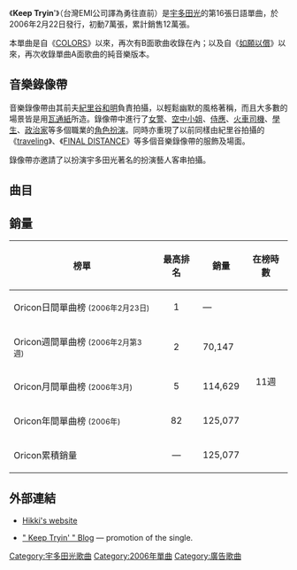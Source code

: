 {{Single infobox
| Name = Keep Tryin'
| Cover = Utada Hikaru - Keep Tryin'.jpg
| Artist = [[宇多田光|宇多田光]]
| B-side = WINGS
| from Album = [[ULTRA_BLUE|ULTRA BLUE]]
| Released = 2006年2月22日
| Format = CD, [[Maxi_Single|Maxi Single]]
| Genre = [[J-Pop|J-Pop]]
| Length = 14:40
| Label = [[EMI_Music_Japan|EMI Music Japan]]
| Writer = [[宇多田光|宇多田光]]
| Producer = [[宇多田光|宇多田光]]
| Certification  =*白金唱片（CD、[[日本唱片協會|日本唱片協會]]）
*三白金唱片（鈴聲下載、日本唱片協會）
*金唱片（全曲下載、日本唱片協會）
*金唱片（PC下載、日本唱片協會）
| Chart position =*週間最高順位2位（[[Oricon|Oricon]]）
*2006年度年間順位82位（Oricon）
*2006年度年間順位1位（[[iTunes_Store|iTunes Store]]）
| Reviews = 
| Last single = [[Passion_(宇多田光單曲)|Passion]] <br />（2005年）
| This single = '''Keep Tryin'''' <br />（2006年）
| Next single = [[This_Is_Love_(單曲)|This Is Love]] <br />（2006年）
}}

《'''Keep Tryin''''》（台灣EMI公司譯為勇往直前）是[[宇多田光|宇多田光]]的第16張日語單曲，於2006年2月22日發行，初動7萬張，累計銷售12萬張。

本單曲是自《[[COLORS_(單曲)|COLORS]]》以來，再次有B面歌曲收錄在內；以及自《[[如願以償|如願以償]]》以來，再次收錄單曲A面歌曲的純音樂版本。

== 音樂錄像帶 ==
音樂錄像帶由其前夫[[紀里谷和明|紀里谷和明]]負責拍攝，以輕鬆幽默的風格著稱，而且大多數的場景皆是用[[瓦通紙|瓦通紙]]所造。錄像帶中進行了[[女警|女警]]、[[空中小姐|空中小姐]]、[[侍應|侍應]]、[[火車司機|火車司機]]、[[學生|學生]]、[[政治家|政治家]]等多個職業的[[角色扮演|角色扮演]]。同時亦重現了以前同樣由紀里谷拍攝的《[[traveling_(單曲)|traveling]]》、《[[FINAL_DISTANCE|FINAL DISTANCE]]》等多個音樂錄像帶的服飾及場面。

錄像帶亦邀請了以扮演宇多田光著名的扮演藝人{{Link-ja|奇蹟光|ミラクルひかる}}客串拍攝。

== 曲目 ==
{{tracklist
| all_writing = 宇多田光
| total_length    = 14:40
| headline = 
| title1 = Keep Tryin'
| length1 = 4:53
| title2 = WINGS
| length2 = 4:52
| title3 = Keep Tryin'
| note3 = Original Karaoke
| length3 = 4:53
}}

== 銷量 ==
{| class="wikitable" width="500px" style="font-size:small;"
!榜單
!最高排名
!銷量
!在榜時數
|-
|Oricon日間單曲榜 <small>(2006年2月23日)</small>
|align="center"|1
|—
|rowspan="5" align="center"|11週
|-
|Oricon週間單曲榜 <small>(2006年2月第3週)</small>
|align="center"|2
|70,147
|-
|Oricon月間單曲榜 <small>(2006年3月)</small>
|align="center"|5
|114,629
|-
|Oricon年間單曲榜 <small>(2006年)</small>
|align="center"|82
|125,077
|-
|Oricon累積銷量
|align="center"|—
|125,077
|}

== 外部連結 ==
* [https://web.archive.org/web/20080926100557/http://www.toshiba-emi.co.jp/hikki/ Hikki's website]
* {{ja icon}} [https://web.archive.org/web/20080306173622/http://blog.duogate.jp/keeptryin/ " Keep Tryin' " Blog] — promotion of the single.

{{Utada Hikaru songs}}

[[Category:宇多田光歌曲|Category:宇多田光歌曲]]
[[Category:2006年單曲|Category:2006年單曲]]
[[Category:廣告歌曲|Category:廣告歌曲]]